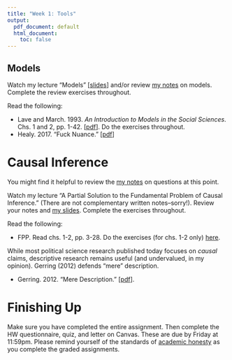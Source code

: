```yaml
---
title: "Week 1: Tools"
output:
  pdf_document: default
  html_document:
    toc: false
---
```


## Models

Watch my lecture "Models" [[slides](03-slides-models.pdf)] and/or review [my notes](03-notes-models.html) on models.  Complete the review exercises throughout.

Read the following: 

- Lave and March. 1993. *An Introduction to Models in the Social Sciences*. Chs. 1 and 2, pp. 1-42.  [[pdf](http://www.sas.rochester.edu/psc/clarke/214/LaveMarch.pdf)]. Do the exercises throughout.
- Healy. 2017. "Fuck Nuance." [[pdf](https://kieranhealy.org/files/papers/fuck-nuance.pdf)]


# Causal Inference

You might find it helpful to review the [my notes](02-notes-questions.html) on questions at this point.

Watch my lecture "A Partial Solution to the Fundamental Problem of Causal Inference." (There are not complementary written notes--sorry!). Review your notes and [my slides](03-slides-causality.pdf). Complete the exercises throughout.

Read the following:

- FPP. Read chs. 1-2, pp. 3-28. Do the exercises (for chs. 1-2 only) [here](fpp-exercises.pdf).

While most political science research published today focuses on *causal* claims, descriptive research remains useful (and undervalued, in my opinion). Gerring (2012) defends "mere" description.

- Gerring. 2012. "Mere Description." [[pdf](readings/gerring-2012.pdf)]. 

# Finishing Up

Make sure you have completed the entire assignment. Then complete the HW questionnaire, quiz, and letter on Canvas. These are due by Friday at 11:59pm. Please remind yourself of the standards of [academic honesty](honesty.html) as you complete the graded assignments.


